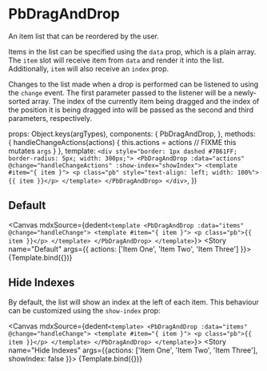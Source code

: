 
<Meta title="Components/Layout/Drag and Drop" component={PbDragAndDrop}/>

# **PbDragAndDrop**

An item list that can be reordered by the user.

Items in the list can be specified using the `data` prop, which is a
plain array. The `item` slot will receive item from `data` and render
it into the list. Additionally, `item` will also receive an `index` prop.

Changes to the list made when a drop is performed can be listened
to using the `change` event. The first parameter passed to the
listener will be a newly-sorted array. The index of the currently
item being dragged and the index of the position it is being dragged
into will be passed as the second and third parameters, respectively.

  props: Object.keys(argTypes),
  components: {
    PbDragAndDrop,
  },
  methods: {
    handleChangeActions(actions) {
      this.actions = actions // FIXME this mutates `args`
    }
  },
  template: `
    <div style="border: 1px dashed #7B61FF; border-radius: 5px; width: 300px;">
      <PbDragAndDrop :data="actions" @change="handleChangeActions" :show-index="showIndex">
        <template #item="{ item }">
          <p class="pb" style="text-align: left; width: 100%">{{ item }}</p>
        </template>
      </PbDragAndDrop>
    </div>
  `,
})

## Default

<Canvas mdxSource={dedent`
  <template
    <PbDragAndDrop :data="items" @change="handleChange">
      <template #item="{ item }">
        <p class="pb">{{ item }}</p>
      </template>
    </PbDragAndDrop>
  </template>
`}>
  <Story name="Default" args={{ actions: ['Item One', 'Item Two', 'Item Three'] }}>
    {Template.bind({})}
  </Story>
</Canvas>

## Hide Indexes

By default, the list will show an index at the left of each item.
This behaviour can be customized using the `show-index` prop:

<Canvas mdxSource={dedent`
  <template>
    <PbDragAndDrop :data="items" @change="handleChange">
      <template #item="{ item }">
        <p class="pb">{{ item }}</p>
      </template>
    </PbDragAndDrop>
  </template>
`}>
  <Story
    name="Hide Indexes"
    args={{actions: ['Item One', 'Item Two', 'Item Three'], showIndex: false }}>
    {Template.bind({})}
  </Story>
</Canvas>
